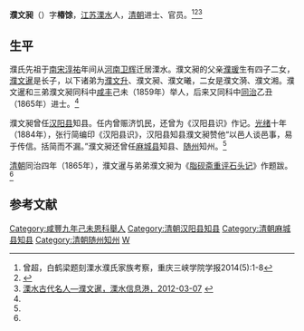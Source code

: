 '''濮文昶'''（{{bd|？||？|}}）字'''椿馀'''，[[江苏|江苏]][[溧水|溧水]]人，[[清朝|清朝]]进士、官员。<ref name=zc>曾超，白鹤梁题刻溧水濮氏家族考察，重庆三峡学院学报2014(5):1-8</ref><ref name=rmw>{{Cite web |url=http://js.people.com.cn/n/2014/0526/c360308-21286467.html |title=清"濮氏宗谱"揭秘:南京村民和濮存昕是亲戚，人民网，2014-05-26 |accessdate=2016-08-28 |archive-date=2014-07-28 |archive-url=https://web.archive.org/web/20140728153538/http://js.people.com.cn/n/2014/0526/c360308-21286467.html |dead-url=no }}</ref><ref name=lsw>[http://www.lishuicn.com/portal.php?mod=view&aid=351 溧水古代名人—濮文暹，溧水信息港，2012-03-07] {{webarchive|url=https://web.archive.org/web/20160911063205/http://www.lishuicn.com/portal.php?mod=view&aid=351 |date=2016-09-11 }}</ref>

==生平==
濮氏先祖于[[南宋|南宋]][[淳祐|淳祐]]年间从[[河南|河南]][[卫辉|卫辉]]迁居溧水。濮文昶的父亲[[濮瑗|濮瑗]]生有四子二女，[[濮文暹|濮文暹]]是长子，以下诸弟为[[濮文升|濮文升]]、濮文昶、濮文曦，二女是濮文漪、濮文湘。濮文暹和三弟濮文昶同科中[[咸丰|咸丰]]己未（1859年）举人，后来又同科中[[同治|同治]]乙丑（1865年）进士。<ref name=lsw/>

濮文昶曾任[[汉阳县|汉阳县]]知县。任内曾赈济饥民，还曾为《汉阳县识》作记。[[光绪|光绪]]十年（1884年），张行简编印《汉阳县识》，汉阳县知县濮文昶赞他“以邑人谈邑事，易于传信。括简而不漏。”濮文昶还曾任[[麻城县|麻城县]]知县、[[随州|随州]]知州。<ref name=zc/>

[[清朝|清朝]]同治四年（1865年），濮文暹与弟弟濮文昶为《[[红楼梦|脂砚斋重评石头记]]》作题跋。<ref name=lsw/>

==参考文献==
{{reflist}}

{{同治四年乙丑科殿試金榜}}
{{DEFAULTSORT:Pu濮}}
[[Category:咸豐九年己未恩科舉人|Category:咸豐九年己未恩科舉人]]
[[Category:清朝汉阳县知县|Category:清朝汉阳县知县]]
[[Category:清朝麻城县知县|Category:清朝麻城县知县]]
[[Category:清朝随州知州|Category:清朝随州知州]]
[[Category:溧水濮氏|W]]